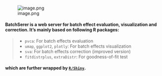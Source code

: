 #### 

![image.png](architecture.png)
	
####  BatchSerer is a web server for batch effect evaluation, visualization and correction. It's mainly based on following R packages:
> + `pvca`:  For batch effects evaluation
> + `umap`, `ggplot2`, `plotly`:  For batch effects visualization
> + `sva`:  For batch effects correction (improved version)
> + `fitdistrplus`, `extraDistr`:  For goodness-of-fit test

#### which are further wrapped by [`R/Shiny`]('http://shiny.rstudio.com/'). 

